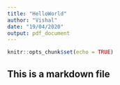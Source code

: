 ```yaml
---
title: "HelloWorld"
author: "Vishal"
date: "19/04/2020"
output: pdf_document
---
```


```r
knitr::opts_chunk$set(echo = TRUE)
```

## This is a markdown file
